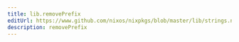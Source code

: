 ```yaml
---
title: lib.removePrefix
editUrl: https://www.github.com/nixos/nixpkgs/blob/master/lib/strings.nix#L618C5
description: removePrefix
---
```




<LinkCard
    title="Contribute Now!"
    description="API Documentation is done in our source code"
    href="https://www.github.com/nixos/nixpkgs/blob/master/lib/strings.nix#L618C5"
/>

